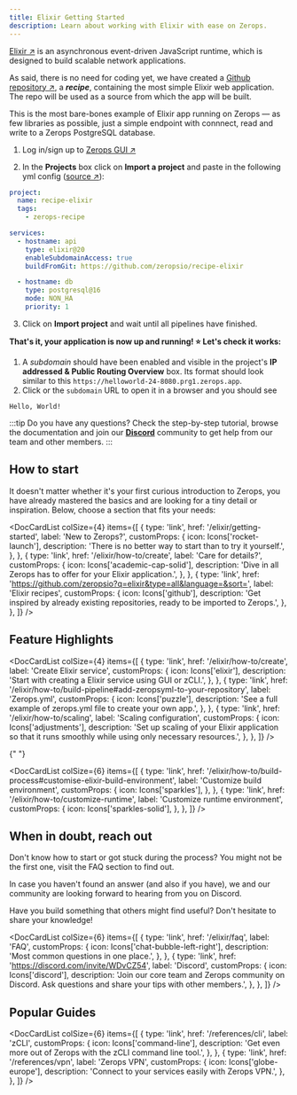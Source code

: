 ```yaml
---
title: Elixir Getting Started
description: Learn about working with Elixir with ease on Zerops.
---
```



[Elixir ↗](https://elixir.org/en) is an asynchronous event-driven JavaScript runtime, which is designed to build scalable network applications.


As said, there is no need for coding yet, we have created a [Github repository ↗](https://github.com/zeropsio/recipe-elixir), a **_recipe_**, containing the most simple Elixir web application. The repo will be used as a source from which the app will be built.

<CustomCard title="Feel free to deploy the recipe yourself" emoji="🚀">
  This is the most bare-bones example of Elixir app running on Zerops — as few libraries as possible,
  just a simple endpoint with connnect, read and write to a Zerops PostgreSQL database.

  <DeployButton link="elixir" badgeWidth="200" />
</CustomCard>

1. Log in/sign up to [Zerops GUI ↗](https://app.zerops.io)


2. In the **Projects** box click on **Import a project** and paste in the following yml config ([source ↗](https://github.com/zeropsio/recipe-elixir/blob/main/zerops-project-import.yml)):

```yml
project:
  name: recipe-elixir
  tags:
    - zerops-recipe

services:
  - hostname: api
    type: elixir@20
    enableSubdomainAccess: true
    buildFromGit: https://github.com/zeropsio/recipe-elixir

  - hostname: db
    type: postgresql@16
    mode: NON_HA
    priority: 1
```

3. Click on **Import project** and wait until all pipelines have finished.

**That's it, your application is now up and running! :star: Let's check it works:**

1. A _subdomain_ should have been enabled and visible in the project's **IP addressed & Public Routing Overview** box. Its format should look similar to this `https://helloworld-24-8080.prg1.zerops.app`.
2. Click or the `subdomain` URL to open it in a browser and you should see

```
Hello, World!
```

:::tip
Do you have any questions? Check the step-by-step tutorial, browse the documentation and join our **[Discord](https://discord.com/invite/WDvCZ54)** community to get help from our team and other members.
:::


## How to start

It doesn't matter whether it's your first curious introduction to Zerops, you have already mastered the basics and are looking for a tiny detail or inspiration. Below, choose a section that fits your needs:

<DocCardList
  colSize={4}
  items={[
    {
      type: 'link',
      href: '/elixir/getting-started',
      label: 'New to Zerops?',
      customProps: {
        icon: Icons['rocket-launch'],
        description: 'There is no better way to start than to try it yourself.',
      },
    },
    {
      type: 'link',
      href: '/elixir/how-to/create',
      label: 'Care for details?',
      customProps: {
        icon: Icons['academic-cap-solid'],
        description:
          'Dive in all Zerops has to offer for your Elixir application.',
      },
    },
    {
      type: 'link',
      href: 'https://github.com/zeropsio?q=elixir&type=all&language=&sort=',
      label: 'Elixir recipes',
      customProps: {
        icon: Icons['github'],
        description:
          'Get inspired by already existing repositories, ready to be imported to Zerops.',
      },
    },
  ]}
/>

## Feature Highlights

<DocCardList
  colSize={4}
  items={[
    {
      type: 'link',
      href: '/elixir/how-to/create',
      label: 'Create Elixir service',
      customProps: {
        icon: Icons['elixir'],
        description: 'Start with creating a Elixir service using GUI or zCLI.',
      },
    },
    {
      type: 'link',
      href: '/elixir/how-to/build-pipeline#add-zeropsyml-to-your-repository',
      label: 'Zerops.yml',
      customProps: {
        icon: Icons['puzzle'],
        description:
          'See a full example of zerops.yml file to create your own app.',
      },
    },
    {
      type: 'link',
      href: '/elixir/how-to/scaling',
      label: 'Scaling configuration',
      customProps: {
        icon: Icons['adjustments'],
        description:
          'Set up scaling of your Elixir application so that it runs smoothly while using only necessary resources.',
      },
    },
  ]}
/>

{" "}

<DocCardList
  colSize={6}
  items={[
    {
      type: 'link',
      href: '/elixir/how-to/build-process#customise-elixir-build-environment',
      label: 'Customize build environment',
      customProps: {
        icon: Icons['sparkles'],
      },
    },
    {
      type: 'link',
      href: '/elixir/how-to/customize-runtime',
      label: 'Customize runtime environment',
      customProps: {
        icon: Icons['sparkles-solid'],
      },
    },
  ]}
/>

## When in doubt, reach out

Don't know how to start or got stuck during the process? You might not be the first one, visit the FAQ section to find out.

In case you haven't found an answer (and also if you have), we and our community are looking forward to hearing from you on Discord.

Have you build something that others might find useful? Don't hesitate to share your knowledge!

<DocCardList
  colSize={6}
  items={[
    {
      type: 'link',
      href: '/elixir/faq',
      label: 'FAQ',
      customProps: {
        icon: Icons['chat-bubble-left-right'],
        description: 'Most common questions in one place.',
      },
    },
    {
      type: 'link',
      href: 'https://discord.com/invite/WDvCZ54',
      label: 'Discord',
      customProps: {
        icon: Icons['discord'],
        description:
          'Join our core team and Zerops community on Discord. Ask questions and share your tips with other members.',
      },
    },
  ]}
/>

## Popular Guides

<DocCardList
  colSize={6}
  items={[
    {
      type: 'link',
      href: '/references/cli',
      label: 'zCLI',
      customProps: {
        icon: Icons['command-line'],
        description:
          'Get even more out of Zerops with the zCLI command line tool.',
      },
    },
    {
      type: 'link',
      href: '/references/vpn',
      label: 'Zerops VPN',
      customProps: {
        icon: Icons['globe-europe'],
        description: 'Connect to your services easily with Zerops VPN.',
      },
    },
  ]}
/>
